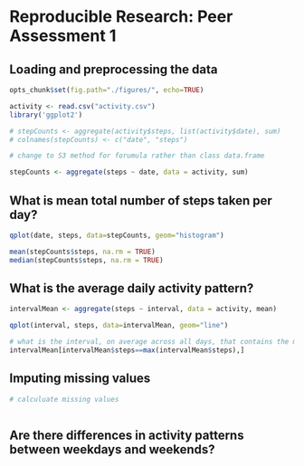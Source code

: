 # Reproducible Research: Peer Assessment 1


## Loading and preprocessing the data

```r

opts_chunk$set(fig.path="./figures/", echo=TRUE)

activity <- read.csv("activity.csv")
library('ggplot2')

# stepCounts <- aggregate(activity$steps, list(activity$date), sum)
# colnames(stepCounts) <- c("date", "steps")

# change to S3 method for forumula rather than class data.frame

stepCounts <- aggregate(steps ~ date, data = activity, sum)


```

## What is mean total number of steps taken per day?

```r
qplot(date, steps, data=stepCounts, geom="histogram")

mean(stepCounts$steps, na.rm = TRUE)
median(stepCounts$steps, na.rm = TRUE)

```


## What is the average daily activity pattern?

```r
intervalMean <- aggregate(steps ~ interval, data = activity, mean)

qplot(interval, steps, data=intervalMean, geom="line")

# what is the interval, on average across all days, that contains the max number of steps
intervalMean[intervalMean$steps==max(intervalMean$steps),]


```


## Imputing missing values


```r
# calculuate missing values



```


## Are there differences in activity patterns between weekdays and weekends?
